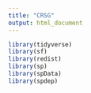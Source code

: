 ```yaml
---
title: "CRSG"
output: html_document
---
```


```r
library(tidyverse)
library(sf)
library(redist)
library(sp)
library(spData)
library(spdep)
```

